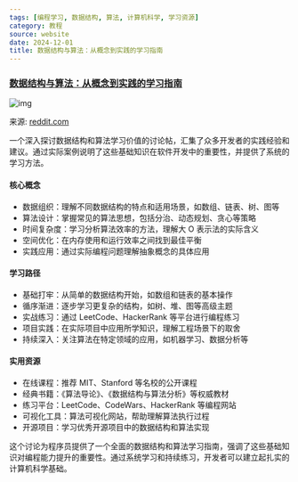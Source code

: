 ```yaml
---
tags: [编程学习, 数据结构, 算法, 计算机科学, 学习资源]
category: 教程
source: website
date: 2024-12-01
title: 数据结构与算法：从概念到实践的学习指南
---
```


### [数据结构与算法：从概念到实践的学习指南](https://www.reddit.com/r/learnprogramming/comments/ujgblr/what_do_data_structures_and_algorithms_exactly/)

![img](https://img.mengpeng.tech/i/2024/12/07/67543ee89445f.webp)

来源: [reddit.com](https://www.reddit.com/r/learnprogramming/comments/ujgblr/what_do_data_structures_and_algorithms_exactly/)

一个深入探讨数据结构和算法学习价值的讨论帖，汇集了众多开发者的实践经验和建议。通过实际案例说明了这些基础知识在软件开发中的重要性，并提供了系统的学习方法。

#### 核心概念
- 数据组织：理解不同数据结构的特点和适用场景，如数组、链表、树、图等
- 算法设计：掌握常见的算法思想，包括分治、动态规划、贪心等策略
- 时间复杂度：学习分析算法效率的方法，理解大 O 表示法的实际含义
- 空间优化：在内存使用和运行效率之间找到最佳平衡
- 实践应用：通过实际编程问题理解抽象概念的具体应用

#### 学习路径
- 基础打牢：从简单的数据结构开始，如数组和链表的基本操作
- 循序渐进：逐步学习更复杂的结构，如树、堆、图等高级主题
- 实战练习：通过 LeetCode、HackerRank 等平台进行编程练习
- 项目实践：在实际项目中应用所学知识，理解工程场景下的取舍
- 持续深入：关注算法在特定领域的应用，如机器学习、数据分析等

#### 实用资源
- 在线课程：推荐 MIT、Stanford 等名校的公开课程
- 经典书籍：《算法导论》、《数据结构与算法分析》等权威教材
- 练习平台：LeetCode、CodeWars、HackerRank 等编程网站
- 可视化工具：算法可视化网站，帮助理解算法执行过程
- 开源项目：学习优秀开源项目中的数据结构和算法实现

这个讨论为程序员提供了一个全面的数据结构和算法学习指南，强调了这些基础知识对编程能力提升的重要性。通过系统学习和持续练习，开发者可以建立起扎实的计算机科学基础。